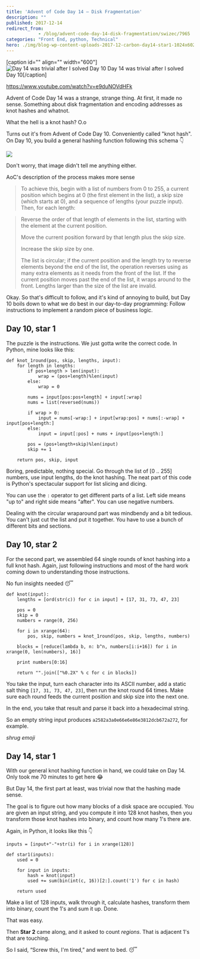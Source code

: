 ```yaml
---
title: 'Advent of Code Day 14 – Disk Fragmentation'
description: ""
published: 2017-12-14
redirect_from: 
            - /blog/advent-code-day-14-disk-fragmentation/swizec/7965
categories: "Front End, python, Technical"
hero: ./img/blog-wp-content-uploads-2017-12-carbon-day14-star1-1024x602.png
---
```

\[caption id="" align="" width="600"]![Day 14 was trivial after I solved Day 10](./img/blog-wp-content-uploads-2017-12-carbon-day14-star1-1024x602.png) Day 14 was trivial after I solved Day 10\[/caption]



https://www.youtube.com/watch?v=e9duNOVdHFk



Advent of Code Day 14 was a strange, strange thing. At first, it made no sense. Something about disk fragmentation and encoding addresses as knot hashes and whatnot.



What the hell is a knot hash? O.o



Turns out it's from Advent of Code Day 10. Conveniently called "knot hash". On Day 10, you build a general hashing function following this schema 👇



![](./img/blog-wp-content-uploads-2017-12-screen_shot_2017-12-14_at_08.50.05.png)



Don't worry, that image didn't tell me anything either.



AoC's description of the process makes more sense



> To achieve this, begin with a list of numbers from 0 to 255, a current position which begins at 0 (the first element in the list), a skip size (which starts at 0), and a sequence of lengths (your puzzle input). Then, for each length:



> Reverse the order of that length of elements in the list, starting with the element at the current position.
>
>
>
> Move the current position forward by that length plus the skip size.
>
>
>
> Increase the skip size by one.
>
>
>
> The list is circular; if the current position and the length try to reverse elements beyond the end of the list, the operation reverses using as many extra elements as it needs from the front of the list. If the current position moves past the end of the list, it wraps around to the front. Lengths larger than the size of the list are invalid.



Okay. So that's difficult to follow, and it's kind of annoying to build, but Day 10 boils down to what we do best in our day-to-day programming: Follow instructions to implement a random piece of business logic.



## Day 10, star 1



The puzzle is the instructions. We just gotta write the correct code. In Python, mine looks like this:



```
def knot_1round(pos, skip, lengths, input):
    for length in lengths:
        if pos+length > len(input):
            wrap = (pos+length)%len(input)
        else:
            wrap = 0

        nums = input[pos:pos+length] + input[:wrap]
        nums = list(reversed(nums))
        
        if wrap > 0:
            input = nums[-wrap:] + input[wrap:pos] + nums[:-wrap] + input[pos+length:]
        else:
            input = input[:pos] + nums + input[pos+length:]

        pos = (pos+length+skip)%len(input)
        skip += 1

    return pos, skip, input
```



Boring, predictable, nothing special. Go through the list of \[0 .. 255] numbers, use input lengths, do the knot hashing. The neat part of this code is Python's spectacular support for list slicing and dicing.



You can use the `:` operator to get different parts of a list. Left side means "up to" and right side means "after". You can use negative numbers.



Dealing with the circular wraparound part was mindbendy and a bit tedious. You can't just cut the list and put it together. You have to use a bunch of different bits and sections.



## Day 10, star 2



For the second part, we assembled 64 single rounds of knot hashing into a full knot hash. Again, just following instructions and most of the hard work coming down to understanding those instructions.



No fun insights needed 😴



```
def knot(input):
    lengths = [ord(str(c)) for c in input] + [17, 31, 73, 47, 23]

    pos = 0
    skip = 0
    numbers = range(0, 256)
    
    for i in xrange(64):
        pos, skip, numbers = knot_1round(pos, skip, lengths, numbers)
        
    blocks = [reduce(lambda b, n: b^n, numbers[i:i+16]) for i in xrange(0, len(numbers), 16)]

    print numbers[0:16]

    return "".join(["%0.2X" % c for c in blocks])
```



You take the input, turn each character into its ASCII number, add a static salt thing `[17, 31, 73, 47, 23]`, then run the knot round 64 times. Make sure each round feeds the current position and skip size into the next one.



In the end, you take that result and parse it back into a hexadecimal string.



So an empty string input produces `a2582a3a0e66e6e86e3812dcb672a272`, for example.



_shrug emoji_



## Day 14, star 1



With our general knot hashing function in hand, we could take on Day 14. Only took me 70 minutes to get here 😂



But Day 14, the first part at least, was trivial now that the hashing made sense.



The goal is to figure out how many blocks of a disk space are occupied. You are given an input string, and you compute it into 128 knot hashes, then you transform those knot hashes into binary, and count how many 1's there are.



Again, in Python, it looks like this 👇



```
inputs = [input+"-"+str(i) for i in xrange(128)]

def star1(inputs):
    used = 0

    for input in inputs:
        hash = knot(input)
        used += sum(bin(int(c, 16))[2:].count('1') for c in hash)

    return used
```



Make a list of 128 inputs, walk through it, calculate hashes, transform them into binary, count the 1's and sum it up. Done.



That was easy.



Then **Star 2** came along, and it asked to count _regions_. That is adjacent 1's that are touching.



So I said, “Screw this, I'm tired,” and went to bed. 😴